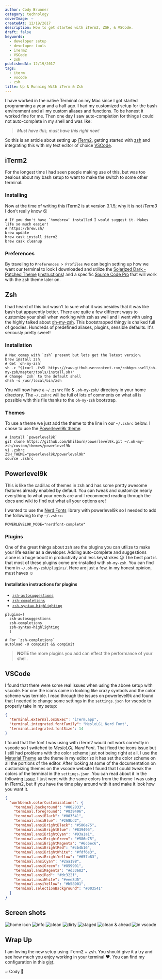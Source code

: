 ```yaml
---
author: Cody Brunner
category: technology
coverImage: ~
createdAt: 12/19/2017
description: How to get started with iTerm2, ZSH, & VSCode.
draft: false
keywords:
  - developer setup
  - developer tools
  - iTerm2
  - VSCode
  - zsh
publishedAt: 12/19/2017
tags:
  - iterm
  - vscode
  - zsh
title: Up & Running With iTerm & Zsh
---
```


I have worked in the native Terminal on my Mac since I got started programming a year and a half ago. I had my customized setup for the bash environment and all my custom aliases and functions. To be honest it worked fine for me. Then one day I saw auto-completion for things I could not auto-complete in my shell and was like:

> _Must have this, must have this right now!_

So this is an article about setting up [iTerm2](https://www.iterm2.com/), getting started with [zsh](http://www.zsh.org/) and integrating this with my text editor of choice [VSCode](https://code.visualstudio.com/).

## iTerm2

For the longest time I had seen people making use of this, but was too zealous about my bash setup to want to make the switch to some other terminal.

### Installing

Now at the time of writing this iTerm2 is at version 3.1.5; why it is not _iTerm3_ I don't really know 😕

```shell
# If you don't have `homebrew` installed I would suggest it. Makes life so much easier!
# https://brew.sh/
brew update
brew cask install iterm2
brew cask cleanup
```

### Preferences

By traveling to `Preferences > Profiles` we can begin setting up how we want our terminal to look I downloaded and utilize the [Solarized Dark - Patched Theme](https://raw.githubusercontent.com/mbadolato/iTerm2-Color-Schemes/master/schemes/Solarized%20Dark%20-%20Patched.itermcolors) ([instructions](http://iterm2colorschemes.com/)) and a specific [Source Code Pro](https://github.com/powerline/fonts) that will work with the zsh theme later on.

## Zsh

I had heard of this but wasn't to sure what it was besides that it was like bash but apparently better. There are quite a few different ways to customize your shell when working with zsh as well and I went with using the highly talked about [oh-my-zsh](https://github.com/robbyrussell/oh-my-zsh). This bootstrapped thingy is chalked full of goodies. Hundreds of predefined aliases, plugins, sensible defaults. It's seriously pretty sweet!

### Installation

```shell
# Mac comes with `zsh` present but lets get the latest version.
brew install zsh
# Get `oh-my-zsh`
sh -c "$(curl -fsSL https://raw.githubusercontent.com/robbyrussell/oh-my-zsh/master/tools/install.sh)"
# Change `zsh` to the default shell
chsh -s /usr/local/bin/zsh
```

You will now have a `~/.zshrc` file & `.oh-my-zsh/` directory in your home directory. The `~/.zshrc` will be full of lots of comments on what all is possible with this file thanks to the `oh-my-zsh` bootstrap.

### Themes

To use a theme we just add the theme to the line in our `~/.zshrc` below. I chose to use the [Powerlevel9k theme](https://github.com/bhilburn/powerlevel9k):

```shell
# install `powerlevel9k`
git clone https://github.com/bhilburn/powerlevel9k.git ~/.oh-my-zsh/custom/themes/powerlevel9k
vi .zshrc
ZSH_THEME="powerlevel9k/powerlevel9k"
source .zshrc
```

## Powerlevel9k

This is like the cadillac of themes in zsh and has some pretty awesome features already enabled by default. You can tweak and customize nearly everything to what your needs are and I recommend reading through the docs and wiki to find out what all your options are!

I wanted to use the [Nerd Fonts](https://github.com/ryanoasis/nerd-fonts) library with powerlevel9k so I needed to add the following to my `~/.zshrc`:

```shell
POWERLEVEL9K_MODE="nerdfont-complete"
```

### Plugins

One of the great things about zsh are the plugins you can utilize to make your life easier as a developer. Adding auto-complete and suggestions alone is a huge boost in productivity and less keystrokes 😉 The best part is that most of these plugins come pre-installed with `oh-my-zsh`. You can find them in `~/.oh-my-zsh/plugins/`. Here are just a few, in my honest opinion, must haves ☺️

#### Installation instructions for plugins

- [`zsh-autosuggestions`](https://github.com/zsh-users/zsh-autosuggestions/#oh-my-zsh)
- [`zsh-completions`](https://github.com/zsh-users/zsh-completions/#oh-my-zsh)
- [`zsh-syntax-highlighting`](https://github.com/zsh-users/zsh-syntax-highlighting/blob/master/INSTALL.md#oh-my-zsh)

```shell
plugins=(
  zsh-autosuggestions
  zsh-completions
  zsh-syntax-highlighting
  )

# For `zsh-completions`
autoload -U compinit && compinit
```

> **NOTE** the more plugins you add can effect the performance of your shell.

## VSCode

I found that there were some real issues when using the above setup with vscode. For one the icons came in looking like crazy symbols and the color scheme was terrible. I read through the issues on powerlevel9k and found that I needed to change some settings in the `settings.json` for vscode to properly take in my setup:

```json:settings.json
{
  "terminal.external.osxExec": "iTerm.app",
  "terminal.integrated.fontFamily": "MesloLGL Nerd Font",
  "terminal.integrated.fontSize": 14
}
```

I found that the font I was using with iTerm2 would not work correctly in vscode so I switched to _MesloLGL Nerd Font_. That fixed the icons issue but I still had problems with the color scheme just not being right at all. I use the [Material Theme](https://marketplace.visualstudio.com/items?itemName=Equinusocio.vsc-material-theme) as the theme in my editor so it has set the color scheme on all the portions of the editor. After looking at some of the documentation on customizing themes on the vscode website I found that I could tweak the colors of the terminal in the `settings.json`. You can read about it in the following [issue](https://github.com/bhilburn/powerlevel9k/issues/672). I just went with the same colors from the theme I was using in iTerm2, but if you have the time play around with it and make it look how you want it.

```json
{
  "workbench.colorCustomizations": {
    "terminal.background": "#002833",
    "terminal.foreground": "#839496",
    "terminal.ansiBlack": "#003541",
    "terminal.ansiBlue": "#268bd2",
    "terminal.ansiBrightBlack": "#586e75",
    "terminal.ansiBrightBlue": "#839496",
    "terminal.ansiBrightCyan": "#93a1a1",
    "terminal.ansiBrightGreen": "#586e75",
    "terminal.ansiBrightMagenta": "#6c6ec6",
    "terminal.ansiBrightRed": "#cb4b16",
    "terminal.ansiBrightWhite": "#fdf6e3",
    "terminal.ansiBrightYellow": "#657b83",
    "terminal.ansiCyan": "#2aa198",
    "terminal.ansiGreen": "#859901",
    "terminal.ansiMagenta": "#d33682",
    "terminal.ansiRed": "#dc322f",
    "terminal.ansiWhite": "#eee8d5",
    "terminal.ansiYellow": "#b58901",
    "terminal.selectionBackground": "#003541"
  }
}
```

## Screen shots

![home icon](/assets/2017/up-and-running-with-iterm-and-zsh/term_left_side_5.png)
![info](/assets/2017/up-and-running-with-iterm-and-zsh/term_right_side.png)
![clean](/assets/2017/up-and-running-with-iterm-and-zsh/term_left_side.png)
![dirty](/assets/2017/up-and-running-with-iterm-and-zsh/term_left_side_2.png)
![staged](/assets/2017/up-and-running-with-iterm-and-zsh/term_left_side_3.png)
![clean & ahead](/assets/2017/up-and-running-with-iterm-and-zsh/term_left_side_4.png)
![in vscode](/assets/2017/up-and-running-with-iterm-and-zsh/in_vscode.png)

## Wrap Up

I am loving the new setup using iTerm2 + zsh. You should give it a try and see how much you enjoy working in your terminal ❤️. You can find my configuration in this [gist](https://gist.github.com/rockchalkwushock/eb0dcb5ecf2c8621d12db7ce0c15fcaa).

<div class="text-center">~ Cody 🚀</div>
